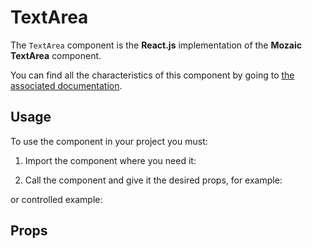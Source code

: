 
<Meta title="Components/TextArea" component={TextArea} />

# TextArea

The `TextArea` component is the **React.js** implementation of the **Mozaic TextArea** component.

You can find all the characteristics of this component by going to [the associated documentation](https://mozaic.adeo.cloud/Components/Form/TextArea/).

## Usage

To use the component in your project you must:

1. Import the component where you need it:

<Source language="javascript" code="import { TextArea } from '@mozaic-ds/react';" />

2. Call the component and give it the desired props, for example:

<Canvas>
    <Story story={Controls} />
</Canvas>

or controlled example:

<Canvas withSource="open">
    <Story story={Example} />
</Canvas>

## Props

<ArgsTable of={TextArea} />
